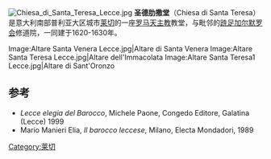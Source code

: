 {{coord|40.35164|N|18.16756|E|display=title|notes=<ref>Coordinate prese da [[OpenStreetMap|OpenStreetMap]].</ref>}}
[[File:Chiesa_di_Santa_Teresa_Lecce.jpg|right]]
'''圣德肋撒堂'''（Chiesa di Santa Teresa）是意大利南部普利亚大区城市[[莱切|莱切]]的一座[[罗马天主教|罗马天主教]]教堂，与毗邻的[[加尔默罗会|跣足加尔默罗会]]修道院，一同建于1620-1630年。

<gallery>
Image:Altare Santa Venera Lecce.jpg|Altare di Santa Venera
Image:Altare Santa Teresa Lecce.jpg|Altare dell'Immacolata
Image:Altare Santa Teresa1 Lecce.jpg|Altare di Sant'Oronzo
</gallery>

== 参考 ==
{{references}}
*''Lecce elegia del Barocco'', Michele Paone, Congedo Editore, Galatina (Lecce) 1999
* Mario Manieri Elia, ''Il barocco leccese'', Milano, Electa Mondadori, 1989
[[Category:莱切|Category:莱切]]